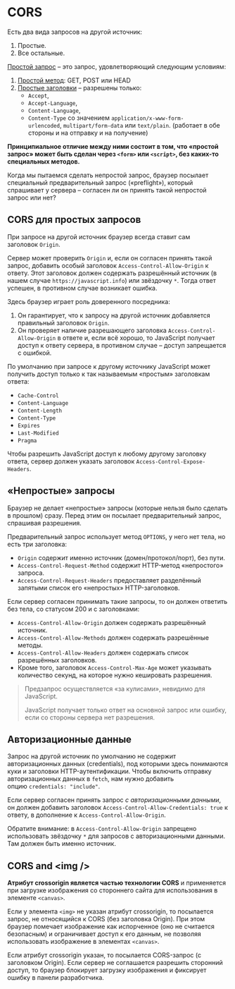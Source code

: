 # CORS

Есть два вида запросов на другой источник:

1. Простые.
2. Все остальные.

[Простой запрос](https://www.w3.org/TR/cors/#terminology) – это запрос, удовлетворяющий следующим условиям:

1. [Простой метод](https://www.w3.org/TR/cors/#simple-method): GET, POST или HEAD
2. [Простые заголовки](https://www.w3.org/TR/cors/#simple-header) – разрешены только:
   - `Accept`,
   - `Accept-Language`,
   - `Content-Language`,
   - `Content-Type` со значением `application/x-www-form-urlencoded`, `multipart/form-data` или `text/plain`. (работает в обе стороны и на отправку и на получение)

**Принципиальное отличие между ними состоит в том, что «простой запрос» может быть сделан через `<form>` или `<script>`, без каких-то специальных методов.**

Когда мы пытаемся сделать непростой запрос, браузер посылает специальный предварительный запрос («preflight»), который спрашивает у сервера – согласен ли он принять такой непростой запрос или нет?

## CORS для простых запросов

При запросе на другой источник браузер всегда ставит сам заголовок `Origin`.

Сервер может проверить `Origin` и, если он согласен принять такой запрос, добавить особый заголовок `Access-Control-Allow-Origin` к ответу. Этот заголовок должен содержать разрешённый источник (в нашем случае `https://javascript.info`) или звёздочку `*`. Тогда ответ успешен, в противном случае возникает ошибка.

Здесь браузер играет роль доверенного посредника:

1. Он гарантирует, что к запросу на другой источник добавляется правильный заголовок `Origin`.
2. Он проверяет наличие разрешающего заголовка `Access-Control-Allow-Origin` в ответе и, если всё хорошо, то JavaScript получает доступ к ответу сервера, в противном случае – доступ запрещается с ошибкой.

По умолчанию при запросе к другому источнику JavaScript может получить доступ только к так называемым «простым» заголовкам ответа:

- `Cache-Control`
- `Content-Language`
- `Content-Length`
- `Content-Type`
- `Expires`
- `Last-Modified`
- `Pragma`

Чтобы разрешить JavaScript доступ к любому другому заголовку ответа, сервер должен указать заголовок `Access-Control-Expose-Headers`.

## «Непростые» запросы

Браузер не делает «непростые» запросы (которые нельзя было сделать в прошлом) сразу. Перед этим он посылает предварительный запрос, спрашивая разрешения.

Предварительный запрос использует метод `OPTIONS`, у него нет тела, но есть три заголовка:

- `Origin` содержит именно источник (домен/протокол/порт), без пути.
- `Access-Control-Request-Method` содержит HTTP-метод «непростого» запроса.
- `Access-Control-Request-Headers` предоставляет разделённый запятыми список его «непростых» HTTP-заголовков.

Если сервер согласен принимать такие запросы, то он должен ответить без тела, со статусом 200 и с заголовками:

- `Access-Control-Allow-Origin` должен содержать разрешённый источник.
- `Access-Control-Allow-Methods` должен содержать разрешённые методы.
- `Access-Control-Allow-Headers` должен содержать список разрешённых заголовков.
- Кроме того, заголовок `Access-Control-Max-Age` может указывать количество секунд, на которое нужно кешировать разрешения.

> Предзапрос осуществляется «за кулисами», невидимо для JavaScript.
>
> JavaScript получает только ответ на основной запрос или ошибку, если со стороны сервера нет разрешения.

## Авторизационные данные

Запрос на другой источник по умолчанию не содержит авторизационных данных (credentials), под которыми здесь понимаются куки и заголовки HTTP-аутентификации.
Чтобы включить отправку авторизационных данных в `fetch`, нам нужно добавить опцию `credentials: "include"`.

Если сервер согласен принять запрос *с авторизационными данными*, он должен добавить заголовок `Access-Control-Allow-Credentials: true` к ответу, в дополнение к `Access-Control-Allow-Origin`.

Обратите внимание: в `Access-Control-Allow-Origin` запрещено использовать звёздочку `*` для запросов с авторизационными данными. Там должен быть именно источник.

## CORS and \<img />

**Атрибут crossorigin является частью технологии CORS** и применяется при загрузке изображения со стороннего сайта для использования в элементе `<canvas>`.

Если у элемента `<img>` не указан атрибут crossorigin, то посылается запрос, не относящийся к CORS (без заголовка Origin). При этом браузер помечает изображение как испорченное (оно не считается безопасным) и ограничивает доступ к его данным, не позволяя использовать изображение в элементах `<canvas>`.

Если атрибут crossorigin указан, то посылается CORS-запрос (с заголовком Origin). Если сервер не соглашается разрешить сторонний доступ, то браузер блокирует загрузку изображения и фиксирует ошибку в панели разработчика.
